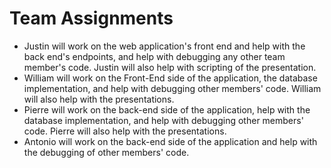 # Team Assignments

- Justin will work on the web application's front end and help with the back end's endpoints, and help with debugging any other team member's code. Justin will also help with scripting of the presentation.
- William will work on the Front-End side of the application, the database implementation, and help with debugging other members' code. William will also help with the presentations.
- Pierre will work on the back-end side of the application, help with the database implementation, and help with debugging other members' code. Pierre will also help with the presentations.
- Antonio will work on the back-end side of the application and help with the debugging of other members' code.